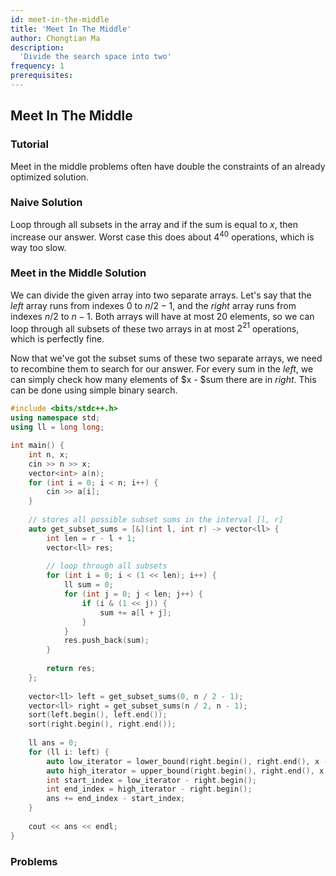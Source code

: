 ```yaml
---
id: meet-in-the-middle
title: 'Meet In The Middle'
author: Chongtian Ma
description:
  'Divide the search space into two'
frequency: 1
prerequisites:
---
```


## Meet In The Middle

<FocusProblem problem="sample" />


### Tutorial

<Resources>
	<Resource source="CPH" title="5.5 - Meet in the Middle" />
	<Resource
		source="Errichto"
		title="Meet in the Middle | Tutorial & Problems"
		url="https://www.youtube.com/watch?v=18sJ3mK173s"
		starred= "true"
	/>
</Resources>

<Info title="Pro Tip">

Meet in the middle problems often have double the constraints of an already optimized solution.

</Info>

### Naive Solution

Loop through all subsets in the array and if the sum is equal to $x$, then increase our answer. Worst case this does about $4^{40}$ operations, which is way too slow.

### Meet in the Middle Solution

We can divide the given array into two separate arrays. Let's say that the $left$ array runs from indexes $0$ to $n/2-1$, and the $right$ array runs from indexes $n/2$ to $n-1$. Both arrays will have at most $20$ elements, so we can loop through all subsets of these two arrays in at most $2^{21}$ operations, which is perfectly fine.

Now that we've got the subset sums of these two separate arrays, we need to recombine them to search for our answer. For every sum in the $left$, we can simply check how many elements of $x - $sum there are in $right$. This can be done using simple binary search.


<Spoiler title = "Implementation">

```cpp
#include <bits/stdc++.h>
using namespace std;
using ll = long long;

int main() {
	int n, x;
	cin >> n >> x;
	vector<int> a(n);
	for (int i = 0; i < n; i++) {
		cin >> a[i];
	}
	
	// stores all possible subset sums in the interval [l, r]
	auto get_subset_sums = [&](int l, int r) -> vector<ll> {
		int len = r - l + 1;
		vector<ll> res;
		
		// loop through all subsets
		for (int i = 0; i < (1 << len); i++) {
			ll sum = 0;
			for (int j = 0; j < len; j++) {
				if (i & (1 << j)) {
					sum += a[l + j];
				}
			}
			res.push_back(sum);
		}
		
		return res;
	};
	
	vector<ll> left = get_subset_sums(0, n / 2 - 1);
	vector<ll> right = get_subset_sums(n / 2, n - 1);
	sort(left.begin(), left.end());
	sort(right.begin(), right.end());
	
	ll ans = 0;
	for (ll i: left) {
		auto low_iterator = lower_bound(right.begin(), right.end(), x - i);
		auto high_iterator = upper_bound(right.begin(), right.end(), x - i);
		int start_index = low_iterator - right.begin();
		int end_index = high_iterator - right.begin();
		ans += end_index - start_index;
	}
	
	cout << ans << endl;
}

```

</Spoiler>
	
### Problems

<Problems problems="general" />
